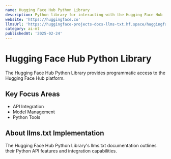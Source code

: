 ```yaml
---
name: Hugging Face Hub Python Library
description: Python library for interacting with the Hugging Face Hub
website: 'https://huggingface.co'
llmsUrl: 'https://huggingface-projects-docs-llms-txt.hf.space/huggingface_hub/llms.txt'
category: ai-ml
publishedAt: '2025-02-24'
---
```


# Hugging Face Hub Python Library

The Hugging Face Hub Python Library provides programmatic access to the Hugging Face Hub platform.

## Key Focus Areas

- API Integration
- Model Management
- Python Tools

## About llms.txt Implementation

The Hugging Face Hub Python Library's llms.txt documentation outlines their Python API features and integration capabilities.
